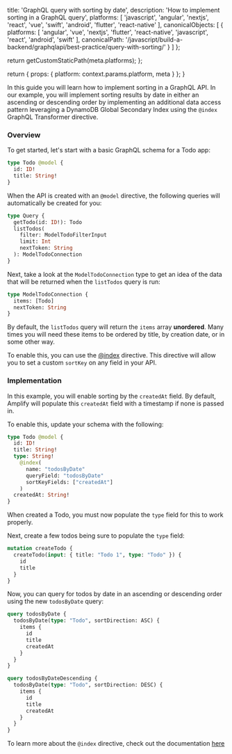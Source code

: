 
  title: 'GraphQL query with sorting by date',
  description: 'How to implement sorting in a GraphQL query',
  platforms: [
    'javascript',
    'angular',
    'nextjs',
    'react',
    'vue',
    'swift',
    'android',
    'flutter',
    'react-native'
  ],
  canonicalObjects: [
    {
      platforms: [
        'angular',
        'vue',
        'nextjs',
        'flutter',
        'react-native',
        'javascript',
        'react',
        'android',
        'swift'
      ],
      canonicalPath: '/javascript/build-a-backend/graphqlapi/best-practice/query-with-sorting/'
    }
  ]
};

  return getCustomStaticPath(meta.platforms);
};

  return {
    props: {
      platform: context.params.platform,
      meta
    }
  };
}

In this guide you will learn how to implement sorting in a GraphQL API. In our example, you will implement sorting results by date in either an ascending or descending order by implementing an additional data access pattern leveraging a DynamoDB Global Secondary Index using the `@index` GraphQL Transformer directive.

### Overview

To get started, let's start with a basic GraphQL schema for a Todo app:

```graphql
type Todo @model {
  id: ID!
  title: String!
}
```

When the API is created with an `@model` directive, the following queries will automatically be created for you:

```graphql
type Query {
  getTodo(id: ID!): Todo
  listTodos(
    filter: ModelTodoFilterInput
    limit: Int
    nextToken: String
  ): ModelTodoConnection
}
```

Next, take a look at the `ModelTodoConnection` type to get an idea of the data that will be returned when the `listTodos` query is run:

```graphql
type ModelTodoConnection {
  items: [Todo]
  nextToken: String
}
```

By default, the `listTodos` query will return the `items` array **unordered**. Many times you will need these items to be ordered by title, by creation date, or in some other way.

To enable this, you can use the [@index](/[platform]/build-a-backend/graphqlapi/data-modeling/) directive. This directive will allow you to set a custom `sortKey` on any field in your API.

### Implementation

In this example, you will enable sorting by the `createdAt` field. By default, Amplify will populate this `createdAt` field with a timestamp if none is passed in.

To enable this, update your schema with the following:

```graphql
type Todo @model {
  id: ID!
  title: String!
  type: String!
    @index(
      name: "todosByDate"
      queryField: "todosByDate"
      sortKeyFields: ["createdAt"]
    )
  createdAt: String!
}
```

<Callout>

When created a Todo, you must now populate the `type` field for this to work properly.

</Callout>

Next, create a few todos being sure to populate the `type` field:

```graphql
mutation createTodo {
  createTodo(input: { title: "Todo 1", type: "Todo" }) {
    id
    title
  }
}
```

Now, you can query for todos by date in an ascending or descending order using the new `todosByDate` query:

```graphql
query todosByDate {
  todosByDate(type: "Todo", sortDirection: ASC) {
    items {
      id
      title
      createdAt
    }
  }
}

query todosByDateDescending {
  todosByDate(type: "Todo", sortDirection: DESC) {
    items {
      id
      title
      createdAt
    }
  }
}
```

To learn more about the `@index` directive, check out the documentation [here](/[platform]/build-a-backend/graphqlapi/data-modeling/)
